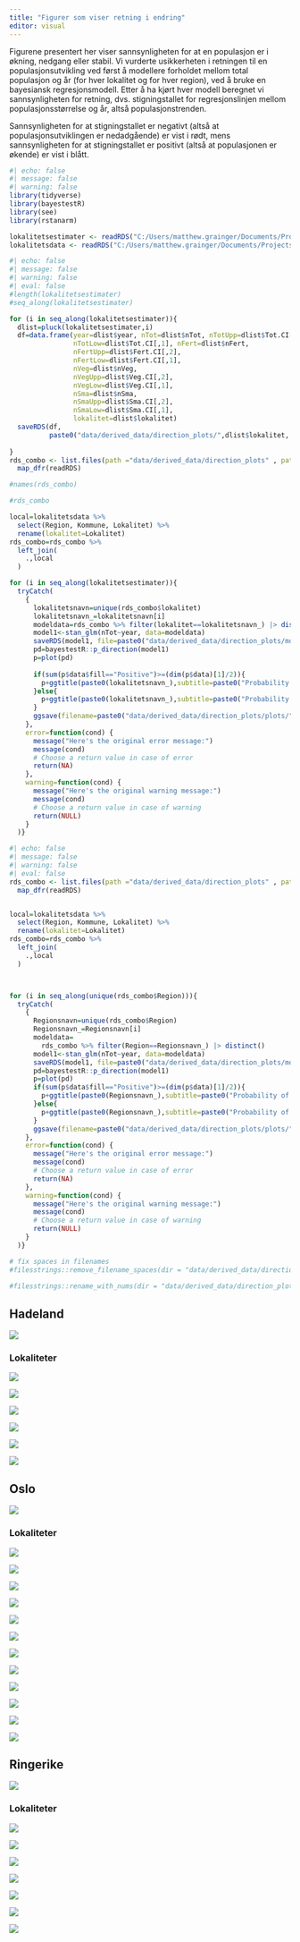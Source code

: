 ```yaml
---
title: "Figurer som viser retning i endring"
editor: visual
---
```


Figurene presentert her viser sannsynligheten for at en populasjon er i økning, nedgang eller stabil. Vi vurderte usikkerheten i retningen til en populasjonsutvikling ved først å modellere forholdet mellom total populasjon og år (for hver lokalitet og for hver region), ved å bruke en bayesiansk regresjonsmodell. Etter å ha kjørt hver modell beregnet vi sannsynligheten for retning, dvs. stigningstallet for regresjonslinjen mellom populasjonsstørrelse og år, altså populasjonstrenden.

Sannsynligheten for at stigningstallet er negativt (altså at populasjonsutviklingen er nedadgående) er vist i rødt, mens sannsynligheten for at stigningstallet er positivt (altså at populasjonen er økende) er vist i blått.

```r
#| echo: false
#| message: false
#| warning: false
library(tidyverse)
library(bayestestR)
library(see)
library(rstanarm)

lokalitetsestimater <- readRDS("C:/Users/matthew.grainger/Documents/Projects_in_development/Dragehode2023/data/derived_data/lokalitetsestimater.RDS")
lokalitetsdata <- readRDS("C:/Users/matthew.grainger/Documents/Projects_in_development/Dragehode2023/data/lokalitetsdata.RDS")
```

```r
#| echo: false
#| message: false
#| warning: false
#| eval: false
#length(lokalitetsestimater)
#seq_along(lokalitetsestimater)

for (i in seq_along(lokalitetsestimater)){
  dlist=pluck(lokalitetsestimater,i)
  df=data.frame(year=dlist$year, nTot=dlist$nTot, nTotUpp=dlist$Tot.CI[,2],
                nTotLow=dlist$Tot.CI[,1], nFert=dlist$nFert,
                nFertUpp=dlist$Fert.CI[,2],
                nFertLow=dlist$Fert.CI[,1], 
                nVeg=dlist$nVeg,
                nVegUpp=dlist$Veg.CI[,2],
                nVegLow=dlist$Veg.CI[,1],
                nSma=dlist$nSma,
                nSmaUpp=dlist$Sma.CI[,2],
                nSmaLow=dlist$Sma.CI[,1],
                lokalitet=dlist$lokalitet)
  saveRDS(df, 
          paste0("data/derived_data/direction_plots/",dlist$lokalitet, "_data.RDS"))
  
}
rds_combo <- list.files(path ="data/derived_data/direction_plots" , pattern = "*.RDS", full.names = TRUE ) %>%
  map_dfr(readRDS)

#names(rds_combo)

#rds_combo

local=lokalitetsdata %>% 
  select(Region, Kommune, Lokalitet) %>% 
  rename(lokalitet=Lokalitet)
rds_combo=rds_combo %>% 
  left_join(
    .,local
  )

for (i in seq_along(lokalitetsestimater)){
  tryCatch(
    {
      lokalitetsnavn=unique(rds_combo$lokalitet)
      lokalitetsnavn_=lokalitetsnavn[i]
      modeldata=rds_combo %>% filter(lokalitet==lokalitetsnavn_) |> distinct()
      model1<-stan_glm(nTot~year, data=modeldata)
      saveRDS(model1, file=paste0("data/derived_data/direction_plots/models/",lokalitetsnavn_, ".RDS"))
      pd=bayestestR::p_direction(model1)
      p=plot(pd)
      
      if(sum(p$data$fill=="Positive")>=(dim(p$data)[1]/2)){
        p+ggtitle(paste0(lokalitetsnavn_),subtitle=paste0("Probability of positive trend= ",pd$pd[2]*100, "%"))
      }else{
        p+ggtitle(paste0(lokalitetsnavn_),subtitle=paste0("Probability of negative trend= ",pd$pd[2]*100, "%"))
      }
      ggsave(filename=paste0("data/derived_data/direction_plots/plots/", lokalitetsnavn_,".png"),plot = last_plot())
    },
    error=function(cond) {
      message("Here's the original error message:")
      message(cond)
      # Choose a return value in case of error
      return(NA)
    },
    warning=function(cond) {
      message("Here's the original warning message:")
      message(cond)
      # Choose a return value in case of warning
      return(NULL)
    }
  )}


```

```r
#| echo: false
#| message: false
#| warning: false
#| eval: false
rds_combo <- list.files(path ="data/derived_data/direction_plots" , pattern = "*.RDS", full.names = TRUE ) %>%
  map_dfr(readRDS)


local=lokalitetsdata %>% 
  select(Region, Kommune, Lokalitet) %>% 
  rename(lokalitet=Lokalitet)
rds_combo=rds_combo %>% 
  left_join(
    .,local
  )



for (i in seq_along(unique(rds_combo$Region))){
  tryCatch(
    {
      Regionsnavn=unique(rds_combo$Region)
      Regionsnavn_=Regionsnavn[i]
      modeldata=
        rds_combo %>% filter(Region==Regionsnavn_) |> distinct()
      model1<-stan_glm(nTot~year, data=modeldata)
      saveRDS(model1, file=paste0("data/derived_data/direction_plots/models/",Regionsnavn_, ".RDS"))
      pd=bayestestR::p_direction(model1)
      p=plot(pd)
      if(sum(p$data$fill=="Positive")>=(dim(p$data)[1]/2)){
        p+ggtitle(paste0(Regionsnavn_),subtitle=paste0("Probability of positive trend= ",pd$pd[2]*100, "%"))
      }else{
        p+ggtitle(paste0(Regionsnavn_),subtitle=paste0("Probability of negative trend= ",pd$pd[2]*100, "%"))
      }
      ggsave(filename=paste0("data/derived_data/direction_plots/plots/", Regionsnavn_,".png"),plot = last_plot())
    },
    error=function(cond) {
      message("Here's the original error message:")
      message(cond)
      # Choose a return value in case of error
      return(NA)
    },
    warning=function(cond) {
      message("Here's the original warning message:")
      message(cond)
      # Choose a return value in case of warning
      return(NULL)
    }
  )}

# fix spaces in filenames
#filesstrings::remove_filename_spaces(dir = "data/derived_data/direction_plots/plots", pattern = " ", replacement = "_")

#filesstrings::rename_with_nums(dir = "data/derived_data/direction_plots/plots", pattern=".png")
```

## Hadeland

![](data/derived_data/direction_plots/plots/Hadeland.png)

### Lokaliteter

![](data/derived_data/direction_plots/plots/Aslaksrud.png)

![](data/derived_data/direction_plots/plots/Falang.png)

![](data/derived_data/direction_plots/plots/Gjefsen.png)

![](data/derived_data/direction_plots/plots/07.png)

![](data/derived_data/direction_plots/plots/Grindaker.png)

![](data/derived_data/direction_plots/plots/17.png)

## Oslo

![](data/derived_data/direction_plots/plots/Oslo.png)

### Lokaliteter

![](data/derived_data/direction_plots/plots/04.png)

![](data/derived_data/direction_plots/plots/Heggholmen.png)

![](data/derived_data/direction_plots/plots/Horgen.png)

![](data/derived_data/direction_plots/plots/13.png)

![](data/derived_data/direction_plots/plots/14.png)

![](data/derived_data/direction_plots/plots/16.png)

![](data/derived_data/direction_plots/plots/18.png)

![](data/derived_data/direction_plots/plots/Spireodden.png)

![](data/derived_data/direction_plots/plots/23.png)

![](data/derived_data/direction_plots/plots/Svartorseter.png)

![](data/derived_data/direction_plots/plots/Telenor.png)

![](data/derived_data/direction_plots/plots/Vendelenga.png)

## Ringerike

![](data/derived_data/direction_plots/plots/Ringerike.png)

### Lokaliteter

![](data/derived_data/direction_plots/plots/Auren.png)

![](data/derived_data/direction_plots/plots/Buss-stopp.png)

![](data/derived_data/direction_plots/plots/10.png)

![](data/derived_data/direction_plots/plots/15.png)

![](data/derived_data/direction_plots/plots/Nordre_Ultvet.png)

![](data/derived_data/direction_plots/plots/26.png)

![](data/derived_data/direction_plots/plots/28.png)
